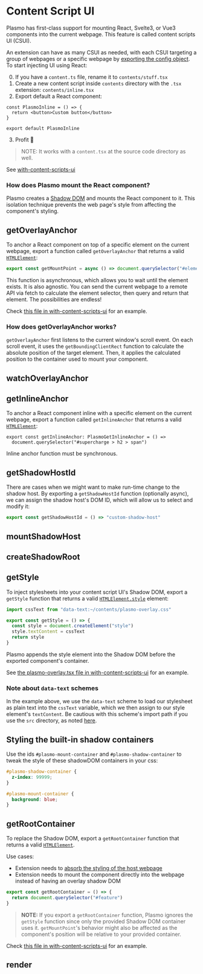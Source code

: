 # Content Script UI

Plasmo has first-class support for mounting React, Svelte3, or Vue3 components into the current webpage. This feature is called content scripts UI (CSUI).

An extension can have as many CSUI as needed, with each CSUI targeting a group of webpages or a specific webpage by [exporting the config object](/workflows/content-scripts#customizing-content-script-config). To start injecting UI using React:

0. If you have a `content.ts` file, rename it to `contents/stuff.tsx`
1. Create a new content script inside `contents` directory with the `.tsx` extension: `contents/inline.tsx`
2. Export default a React component:

```tsx
const PlasmoInline = () => {
  return <button>Custom button</button>
}

export default PlasmoInline
```

3. Profit 🎉

> NOTE: It works with a `content.tsx` at the source code directory as well.

See [with-content-scripts-ui](https://github.com/PlasmoHQ/examples/tree/main/with-content-scripts-ui)

### How does Plasmo mount the React component?

Plasmo creates a [Shadow DOM](https://developer.mozilla.org/en-US/docs/Web/Web_Components/Using_shadow_DOM) and mounts the React component to it. This isolation technique prevents the web page's style from affecting the component's styling.

## getOverlayAnchor

To anchor a React component on top of a specific element on the current webpage, export a function called `getOverlayAnchor` that returns a valid [`HTMLElement`](https://developer.mozilla.org/en-US/docs/Web/API/HTMLElement):

```ts
export const getMountPoint = async () => document.querySelector("#element")
```

This function is asynchronous, which allows you to wait until the element exists. It is also agnostic. You can send the current webpage to a remote API via fetch to calculate the element selector, then query and return that element. The possibilities are endless!

Check [this file in with-content-scripts-ui](https://github.com/PlasmoHQ/examples/blob/main/with-content-scripts-ui/contents/plasmo-mount.tsx) for an example.

### How does getOverlayAnchor works?

`getOverlayAnchor` first listens to the current window's scroll event. On each scroll event, it uses the `getBoundingClientRect` function to calculate the absolute position of the target element. Then, it applies the calculated position to the container used to mount your component.

## watchOverlayAnchor

## getInlineAnchor

To anchor a React component inline with a specific element on the current webpage, export a function called `getInlineAnchor` that returns a valid [`HTMLElement`](https://developer.mozilla.org/en-US/docs/Web/API/HTMLElement):

```tsx
export const getInlineAnchor: PlasmoGetInlineAnchor = () =>
  document.querySelector("#supercharge > h2 > span")
```

Inline anchor function must be synchronous.

## getShadowHostId

There are cases when we might want to make run-time change to the shadow host. By exporting a `getShadowHostId` function (optionally async), we can assign the shadow host's DOM ID, which will allow us to select and modify it:

```ts
export const getShadowHostId = () => "custom-shadow-host"
```

## mountShadowHost

## createShadowRoot

## getStyle

To inject stylesheets into your content script UI's Shadow DOM, export a `getStyle` function that returns a valid [`HTMLElement.style`](https://developer.mozilla.org/en-US/docs/Web/API/HTMLElement/style) element:

```ts
import cssText from "data-text:~/contents/plasmo-overlay.css"

export const getStyle = () => {
  const style = document.createElement("style")
  style.textContent = cssText
  return style
}
```

Plasmo appends the style element into the Shadow DOM before the exported component's container.

See [the plasmo-overlay.tsx file in with-content-scripts-ui](https://github.com/PlasmoHQ/examples/blob/main/with-content-scripts-ui/contents/plasmo-overlay.tsx) for an example.

### Note about `data-text` schemes

In the example above, we use the `data-text` scheme to load our stylesheet as plain text into the `cssText` variable, which we then assign to our style element's `textContent`. Be cautious with this scheme's import path if you use the `src` directory, as noted [here](/workflows/faq#tilde-import-resolution).

## Styling the built-in shadow containers

Use the ids `#plasmo-mount-container` and `#plasmo-shadow-container` to tweak the style of these shadowDOM containers in your css:

```css
#plasmo-shadow-container {
  z-index: 99999;
}

#plasmo-mount-container {
  background: blue;
}
```

## getRootContainer

To replace the Shadow DOM, export a `getRootContainer` function that returns a valid [`HTMLElement`](https://developer.mozilla.org/en-US/docs/Web/API/HTMLElement).

Use cases:

- Extension needs to [absorb the styling of the host webpage](https://github.com/PlasmoHQ/plasmo/issues/10#issuecomment-1149499252)
- Extension needs to mount the component directly into the webpage instead of having an overlay shadow DOM

```ts
export const getRootContainer = () => {
  return document.querySelector("#feature")
}
```

> **NOTE:** If you export a `getRootContainer` function, Plasmo ignores the `getStyle` function since only the provided Shadow DOM container uses it. `getMountPoint`'s behavior might also be affected as the component's position will be relative to your provided container.

Check [this file in with-content-scripts-ui](https://github.com/PlasmoHQ/examples/blob/main/with-content-scripts-ui/contents/plasmo-root-container.tsx) for an example.

## render
